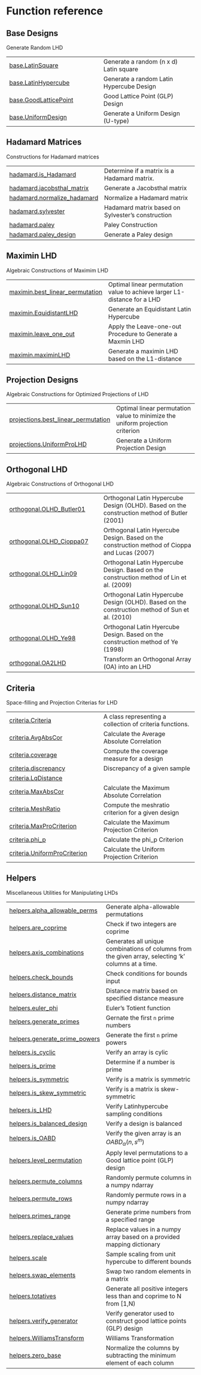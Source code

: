 # Function reference {.doc .doc-index}

## Base Designs

Generate Random LHD

| | |
| --- | --- |
| [base.LatinSquare](base.LatinSquare.qmd#pyLHD.base.LatinSquare) | Generate a random (n x d) Latin square |
| [base.LatinHypercube](base.LatinHypercube.qmd#pyLHD.base.LatinHypercube) | Generate a random Latin Hypercube Design |
| [base.GoodLatticePoint](base.GoodLatticePoint.qmd#pyLHD.base.GoodLatticePoint) | Good Lattice Point (GLP) Design  |
| [base.UniformDesign](base.UniformDesign.qmd#pyLHD.base.UniformDesign) | Generate a Uniform Design (U-type) |

## Hadamard Matrices

Constructions for Hadamard matrices

| | |
| --- | --- |
| [hadamard.is_Hadamard](hadamard.is_Hadamard.qmd#pyLHD.hadamard.is_Hadamard) | Determine if a matrix is a Hadamard matrix. |
| [hadamard.jacobsthal_matrix](hadamard.jacobsthal_matrix.qmd#pyLHD.hadamard.jacobsthal_matrix) | Generate a Jacobsthal matrix  |
| [hadamard.normalize_hadamard](hadamard.normalize_hadamard.qmd#pyLHD.hadamard.normalize_hadamard) | Normalize a Hadamard matrix |
| [hadamard.sylvester](hadamard.sylvester.qmd#pyLHD.hadamard.sylvester) | Hadamard matrix based on Sylvester's construction |
| [hadamard.paley](hadamard.paley.qmd#pyLHD.hadamard.paley) | Paley Construction  |
| [hadamard.paley_design](hadamard.paley_design.qmd#pyLHD.hadamard.paley_design) | Generate a Paley design |

## Maximin LHD

Algebraic Constructions of Maximim LHD

| | |
| --- | --- |
| [maximin.best_linear_permutation](maximin.best_linear_permutation.qmd#pyLHD.maximin.best_linear_permutation) | Optimal linear permutation value to achieve larger L1-distance for a LHD |
| [maximin.EquidistantLHD](maximin.EquidistantLHD.qmd#pyLHD.maximin.EquidistantLHD) | Generate an Equidistant Latin Hypercube |
| [maximin.leave_one_out](maximin.leave_one_out.qmd#pyLHD.maximin.leave_one_out) | Apply the Leave-one-out Procedure to Generate a Maxmin LHD |
| [maximin.maximinLHD](maximin.maximinLHD.qmd#pyLHD.maximin.maximinLHD) | Generate a maximin LHD based on the L1-distance |

## Projection Designs

Algebraic Constructions for Optimized Projections of LHD

| | |
| --- | --- |
| [projections.best_linear_permutation](projections.best_linear_permutation.qmd#pyLHD.projections.best_linear_permutation) | Optimal linear permutation value to minimize the uniform projection criterion |
| [projections.UniformProLHD](projections.UniformProLHD.qmd#pyLHD.projections.UniformProLHD) | Generate a Uniform Projection Design |

## Orthogonal LHD

Algebraic Constructions of Orthogonal LHD

| | |
| --- | --- |
| [orthogonal.OLHD_Butler01](orthogonal.OLHD_Butler01.qmd#pyLHD.orthogonal.OLHD_Butler01) | Orthogonal Latin Hypercube Design (OLHD). Based on the construction method of Butler (2001) |
| [orthogonal.OLHD_Cioppa07](orthogonal.OLHD_Cioppa07.qmd#pyLHD.orthogonal.OLHD_Cioppa07) | Orthogonal Latin Hyercube Design. Based on the construction method of Cioppa and Lucas (2007) |
| [orthogonal.OLHD_Lin09](orthogonal.OLHD_Lin09.qmd#pyLHD.orthogonal.OLHD_Lin09) | Orthogonal Latin Hypercube Design. Based on the construction method of Lin et al. (2009) |
| [orthogonal.OLHD_Sun10](orthogonal.OLHD_Sun10.qmd#pyLHD.orthogonal.OLHD_Sun10) | Orthogonal Latin Hypercube Design (OLHD). Based on the construction method of Sun et al. (2010) |
| [orthogonal.OLHD_Ye98](orthogonal.OLHD_Ye98.qmd#pyLHD.orthogonal.OLHD_Ye98) | Orthogonal Latin Hyercube Design. Based on the construction method of Ye (1998) |
| [orthogonal.OA2LHD](orthogonal.OA2LHD.qmd#pyLHD.orthogonal.OA2LHD) | Transform an Orthogonal Array (OA) into an LHD |

## Criteria

Space-filling and Projection Criterias for LHD

| | |
| --- | --- |
| [criteria.Criteria](criteria.Criteria.qmd#pyLHD.criteria.Criteria) | A class representing a collection of criteria functions. |
| [criteria.AvgAbsCor](criteria.AvgAbsCor.qmd#pyLHD.criteria.AvgAbsCor) | Calculate the Average Absolute Correlation |
| [criteria.coverage](criteria.coverage.qmd#pyLHD.criteria.coverage) | Compute the coverage measure for a design |
| [criteria.discrepancy](criteria.discrepancy.qmd#pyLHD.criteria.discrepancy) | Discrepancy of a given sample |
| [criteria.LqDistance](criteria.LqDistance.qmd#pyLHD.criteria.LqDistance) |  |
| [criteria.MaxAbsCor](criteria.MaxAbsCor.qmd#pyLHD.criteria.MaxAbsCor) | Calculate the Maximum Absolute Correlation |
| [criteria.MeshRatio](criteria.MeshRatio.qmd#pyLHD.criteria.MeshRatio) | Compute the meshratio criterion for a given design |
| [criteria.MaxProCriterion](criteria.MaxProCriterion.qmd#pyLHD.criteria.MaxProCriterion) | Calculate the Maximum Projection Criterion |
| [criteria.phi_p](criteria.phi_p.qmd#pyLHD.criteria.phi_p) | Calculate the phi_p Criterion |
| [criteria.UniformProCriterion](criteria.UniformProCriterion.qmd#pyLHD.criteria.UniformProCriterion) | Calculate the Uniform Projection Criterion |

## Helpers

Miscellaneous Utilities for Manipulating LHDs

| | |
| --- | --- |
| [helpers.alpha_allowable_perms](helpers.alpha_allowable_perms.qmd#pyLHD.helpers.alpha_allowable_perms) | Generate alpha-allowable permutations |
| [helpers.are_coprime](helpers.are_coprime.qmd#pyLHD.helpers.are_coprime) | Check if two integers are coprime |
| [helpers.axis_combinations](helpers.axis_combinations.qmd#pyLHD.helpers.axis_combinations) | Generates all unique combinations of columns from the given array, selecting 'k' columns at a time. |
| [helpers.check_bounds](helpers.check_bounds.qmd#pyLHD.helpers.check_bounds) | Check conditions for bounds input |
| [helpers.distance_matrix](helpers.distance_matrix.qmd#pyLHD.helpers.distance_matrix) | Distance matrix based on specified distance measure |
| [helpers.euler_phi](helpers.euler_phi.qmd#pyLHD.helpers.euler_phi) | Euler's Totient function |
| [helpers.generate_primes](helpers.generate_primes.qmd#pyLHD.helpers.generate_primes) | Gernate the first `n` prime numbers |
| [helpers.generate_prime_powers](helpers.generate_prime_powers.qmd#pyLHD.helpers.generate_prime_powers) | Generate the first `n` prime powers |
| [helpers.is_cyclic](helpers.is_cyclic.qmd#pyLHD.helpers.is_cyclic) | Verify an array is cylic |
| [helpers.is_prime](helpers.is_prime.qmd#pyLHD.helpers.is_prime) | Determine if a number is prime |
| [helpers.is_symmetric](helpers.is_symmetric.qmd#pyLHD.helpers.is_symmetric) | Verify is a matrix is symmetric |
| [helpers.is_skew_symmetric](helpers.is_skew_symmetric.qmd#pyLHD.helpers.is_skew_symmetric) | Verify is a matrix is skew-symmetric |
| [helpers.is_LHD](helpers.is_LHD.qmd#pyLHD.helpers.is_LHD) | Verify Latinhypercube sampling conditions |
| [helpers.is_balanced_design](helpers.is_balanced_design.qmd#pyLHD.helpers.is_balanced_design) | Verify a design is balanced |
| [helpers.is_OABD](helpers.is_OABD.qmd#pyLHD.helpers.is_OABD) | Verify the given array is an $OABD_{\alpha}(n,s^m)$ |
| [helpers.level_permutation](helpers.level_permutation.qmd#pyLHD.helpers.level_permutation) | Apply level permutations to a Good lattice point (GLP) design |
| [helpers.permute_columns](helpers.permute_columns.qmd#pyLHD.helpers.permute_columns) | Randomly permute columns in a numpy ndarray |
| [helpers.permute_rows](helpers.permute_rows.qmd#pyLHD.helpers.permute_rows) | Randomly permute rows in a numpy ndarray |
| [helpers.primes_range](helpers.primes_range.qmd#pyLHD.helpers.primes_range) | Generate prime numbers from a specified range |
| [helpers.replace_values](helpers.replace_values.qmd#pyLHD.helpers.replace_values) | Replace values in a numpy array based on a provided mapping dictionary |
| [helpers.scale](helpers.scale.qmd#pyLHD.helpers.scale) | Sample scaling from unit hypercube to different bounds |
| [helpers.swap_elements](helpers.swap_elements.qmd#pyLHD.helpers.swap_elements) | Swap two random elements in a matrix |
| [helpers.totatives](helpers.totatives.qmd#pyLHD.helpers.totatives) | Generate all positive integers less than and coprime to N from [1,N) |
| [helpers.verify_generator](helpers.verify_generator.qmd#pyLHD.helpers.verify_generator) | Verify generator used to construct good lattice points (GLP) design |
| [helpers.WilliamsTransform](helpers.WilliamsTransform.qmd#pyLHD.helpers.WilliamsTransform) | Williams Transformation |
| [helpers.zero_base](helpers.zero_base.qmd#pyLHD.helpers.zero_base) | Normalize the columns by subtracting the minimum element of each column |